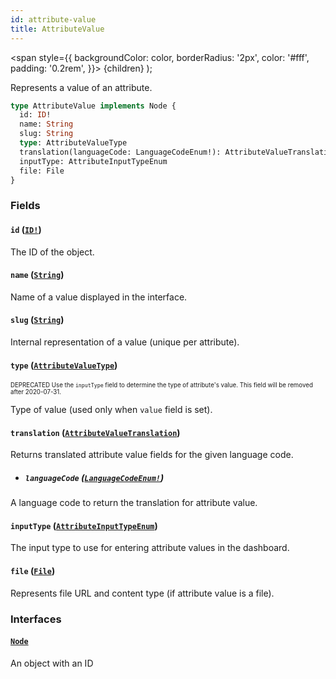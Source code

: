 ```yaml
---
id: attribute-value
title: AttributeValue
---
```


<span
style={{
      backgroundColor: color,
      borderRadius: '2px',
      color: '#fff',
      padding: '0.2rem',
    }}>
{children}
</span>
);

Represents a value of an attribute.

```graphql
type AttributeValue implements Node {
  id: ID!
  name: String
  slug: String
  type: AttributeValueType
  translation(languageCode: LanguageCodeEnum!): AttributeValueTranslation
  inputType: AttributeInputTypeEnum
  file: File
}
```

### Fields

#### `id` ([`ID!`](/api-reference/scalars/id.mdx))

The ID of the object.

#### `name` ([`String`](/api-reference/scalars/string.mdx))

Name of a value displayed in the interface.

#### `slug` ([`String`](/api-reference/scalars/string.mdx))

Internal representation of a value (unique per attribute).

#### `type` ([`AttributeValueType`](/api-reference/enums/attribute-value-type.mdx))

<sub><sup><Tag color="#ffba00">DEPRECATED</Tag> Use the `inputType` field to determine the type of attribute's value. This field will be removed after 2020-07-31.</sup></sub>

Type of value (used only when `value` field is set).

#### `translation` ([`AttributeValueTranslation`](/api-reference/objects/attribute-value-translation.mdx))

Returns translated attribute value fields for the given language code.

- ##### `languageCode` ([`LanguageCodeEnum!`](/api-reference/enums/language-code-enum.mdx))

A language code to return the translation for attribute value.

#### `inputType` ([`AttributeInputTypeEnum`](/api-reference/enums/attribute-input-type-enum.mdx))

The input type to use for entering attribute values in the dashboard.

#### `file` ([`File`](/api-reference/objects/file.mdx))

Represents file URL and content type (if attribute value is a file).

### Interfaces

#### [`Node`](/api-reference/interfaces/node.mdx)

An object with an ID
